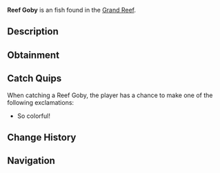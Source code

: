 {{FishInfobox
|image          = Reef Goby.png
|rarity         = Uncommon
|sea            = First Sea
|location       = [[Grand Reef]]
|sublocation    = 
|sources        = Fishing Rod
|radar_location = 
|xp             = 150
|weather        = 
|time           = 
|season         = 
|bait           = Worm
|base_weight    = 3
|base_value     = 200
|weight_range   = 2
|base_chance    = 35
|base_resil     = 80
}}
'''Reef Goby''' is an {{Rarity|Uncommon}} fish found in the [[Grand Reef]].

== Description ==
{{Description|A bottom-dwelling fish that makes its home in abandoned coral holes. They form partnerships with larger reef fish, cleaning parasites off their scales in exchange for protection.|Bestiary Entry}}

== Obtainment ==
{{Description|Look for them in coral crevices.|Bestiary Hint}}
{{Fish Availability|
Grand Reef
|top_rods      = 
Krampus's Rod\270045.55\269545.98;
Magma Rod\261551.52\261067.66;
Plastic Rod\238850.4\238408.54;
Fast Rod\202864.35\297642.98;
Leviathan's Fang Rod\195409.89\140081.91;
Buddy Bond Rod\177431.72\256997.4;
Fischer's Rod\179378.38\263184.31;
Adventurer's Rod\178357.25\261686.11;
Flimsy Rod\147922.94\215919.8;
Ethereal Prism Rod\185888.43\124910.05;
No-Life Rod\182344.73\125908.54;
Seraphic Rod\182142.1\118134.02;
Trident Rod\175900.04\134383.7;
Free Spirit Rod\173371.98\132452.32;
Rod Of The Forgotten Fang\170992.35\114601.75;
Challenger's Rod\167328.89\115800.22;
Rod Of The Exalted One\163697.83\113590.92;
Rod Of The Depths\156692.21\113505.6;
Zeus Rod\154458.03\113367.76;
Verdant Shear Rod\152755.54\113546.05;
Blazebringer Rod\149164.01\113957.97;
Depthseeker Rod\145184.39\114575.41;
Avalanche Rod\136777.21\108322.82;
Volcanic Rod\133796.61\102217.62;
Training Rod\120501.74\200256.93;
Steady Rod\60656.42\45561.84
|recommended   = Ethereal Prism Rod
}}

== Catch Quips ==
When catching a Reef Goby, the player has a chance to make one of the following exclamations:
* So colorful!

== Change History ==
{{Change History|{{subst:Current Version}}}}

== Navigation ==
{{Fish Navbox|Grand Reef}}